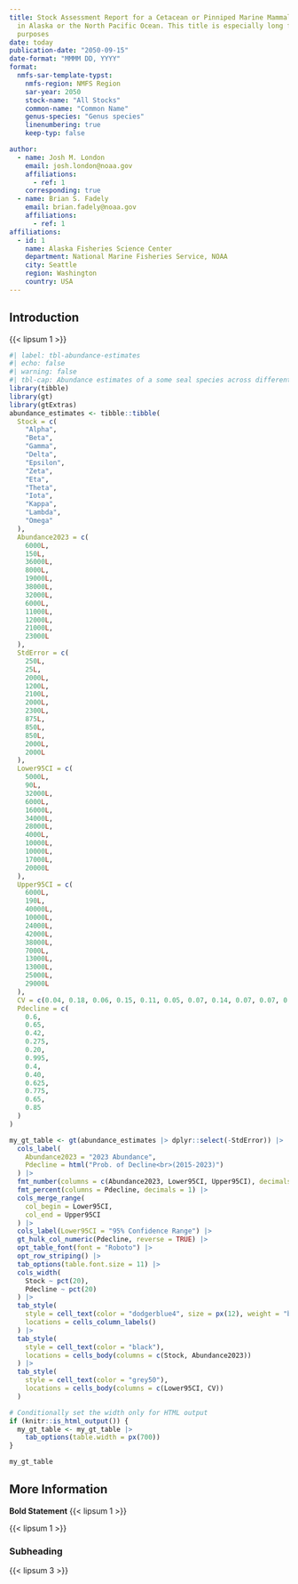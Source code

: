 ```yaml
---
title: Stock Assessment Report for a Cetacean or Pinniped Marine Mammal (_Genus species_) 
  in Alaska or the North Pacific Ocean. This title is especially long for demonstration
  purposes
date: today
publication-date: "2050-09-15"
date-format: "MMMM DD, YYYY"
format:
  nmfs-sar-template-typst:
    nmfs-region: NMFS Region
    sar-year: 2050
    stock-name: "All Stocks"
    common-name: "Common Name"
    genus-species: "Genus species"
    linenumbering: true
    keep-typ: false

author:
  - name: Josh M. London
    email: josh.london@noaa.gov
    affiliations:
      - ref: 1
    corresponding: true
  - name: Brian S. Fadely
    email: brian.fadely@noaa.gov
    affiliations:
      - ref: 1
affiliations:
  - id: 1
    name: Alaska Fisheries Science Center
    department: National Marine Fisheries Service, NOAA
    city: Seattle
    region: Washington
    country: USA      
---
```


## Introduction

{{< lipsum 1 >}}

```r
#| label: tbl-abundance-estimates
#| echo: false
#| warning: false
#| tbl-cap: Abundance estimates of a some seal species across different stocks
library(tibble)
library(gt)
library(gtExtras)
abundance_estimates <- tibble::tibble(
  Stock = c(
    "Alpha",
    "Beta",
    "Gamma",
    "Delta",
    "Epsilon",
    "Zeta",
    "Eta",
    "Theta",
    "Iota",
    "Kappa",
    "Lambda",
    "Omega"
  ),
  Abundance2023 = c(
    6000L,
    150L,
    36000L,
    8000L,
    19000L,
    38000L,
    32000L,
    6000L,
    11000L,
    12000L,
    21000L,
    23000L
  ),
  StdError = c(
    250L,
    25L,
    2000L,
    1200L,
    2100L,
    2000L,
    2300L,
    875L,
    850L,
    850L,
    2000L,
    2000L
  ),
  Lower95CI = c(
    5000L,
    90L,
    32000L,
    6000L,
    16000L,
    34000L,
    28000L,
    4000L,
    10000L,
    10000L,
    17000L,
    20000L
  ),
  Upper95CI = c(
    6000L,
    190L,
    40000L,
    10000L,
    24000L,
    42000L,
    38000L,
    7000L,
    13000L,
    13000L,
    25000L,
    29000L
  ),
  CV = c(0.04, 0.18, 0.06, 0.15, 0.11, 0.05, 0.07, 0.14, 0.07, 0.07, 0.09, 0.1),
  Pdecline = c(
    0.6,
    0.65,
    0.42,
    0.275,
    0.20,
    0.995,
    0.4,
    0.40,
    0.625,
    0.775,
    0.65,
    0.85
  )
)

my_gt_table <- gt(abundance_estimates |> dplyr::select(-StdError)) |>
  cols_label(
    Abundance2023 = "2023 Abundance",
    Pdecline = html("Prob. of Decline<br>(2015-2023)")
  ) |>
  fmt_number(columns = c(Abundance2023, Lower95CI, Upper95CI), decimals = 0) |>
  fmt_percent(columns = Pdecline, decimals = 1) |>
  cols_merge_range(
    col_begin = Lower95CI,
    col_end = Upper95CI
  ) |>
  cols_label(Lower95CI = "95% Confidence Range") |>
  gt_hulk_col_numeric(Pdecline, reverse = TRUE) |>
  opt_table_font(font = "Roboto") |>
  opt_row_striping() |>
  tab_options(table.font.size = 11) |>
  cols_width(
    Stock ~ pct(20),
    Pdecline ~ pct(20)
  ) |>
  tab_style(
    style = cell_text(color = "dodgerblue4", size = px(12), weight = "bold"),
    locations = cells_column_labels()
  ) |>
  tab_style(
    style = cell_text(color = "black"),
    locations = cells_body(columns = c(Stock, Abundance2023))
  ) |>
  tab_style(
    style = cell_text(color = "grey50"),
    locations = cells_body(columns = c(Lower95CI, CV))
  )

# Conditionally set the width only for HTML output
if (knitr::is_html_output()) {
  my_gt_table <- my_gt_table |>
    tab_options(table.width = px(700))
}

my_gt_table
```

## More Information

**Bold Statement** {{< lipsum 1 >}}

{{< lipsum 1 >}}

### Subheading

{{< lipsum 3 >}}
